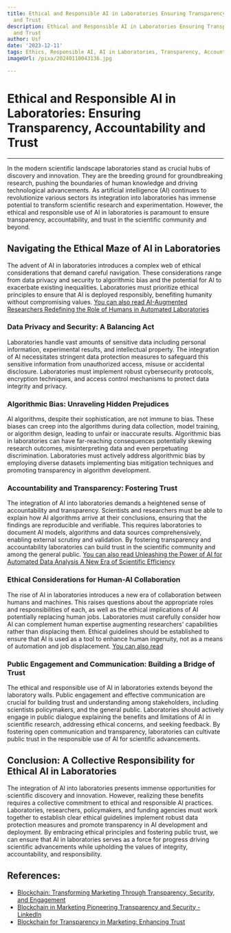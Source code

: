 ```yaml
---
title: Ethical and Responsible AI in Laboratories Ensuring Transparency, Accountability,
  and Trust
description: Ethical and Responsible AI in Laboratories Ensuring Transparency, Accountability,
  and Trust
author: Usf
date: '2023-12-11'
tags: Ethics, Responsible AI, AI in Laboratories, Transparency, Accountability, Trust
imageUrl: /pixa/20240110043136.jpg

---
```

# Ethical  and Responsible AI in Laboratories: Ensuring Transparency, Accountability and Trust
---
In the modern scientific landscape laboratories stand  as crucial hubs of discovery and innovation. They are the  breeding ground for groundbreaking research, pushing the boundaries of human knowledge and driving technological advancements. As artificial  intelligence (AI) continues to revolutionize various sectors its integration into laboratories has immense  potential to transform scientific research and experimentation. However,  the ethical and responsible use of AI in laboratories  is paramount to ensure transparency, accountability, and trust in the scientific  community and beyond.
##  Navigating the Ethical Maze of AI in Laboratories
The advent of AI in  laboratories introduces a complex web  of ethical considerations that demand careful navigation. These considerations range from data privacy and security to algorithmic bias and the potential for AI to exacerbate existing inequalities. Laboratories must  prioritize ethical principles to ensure that AI is  deployed responsibly, benefiting humanity without compromising values.
[You  can also read AI-Augmented Researchers Redefining the Role of  Humans in Automated Laboratories](AI-Augmented%20Researchers%20Redefining%20the%20Role%20of%20Humans%20in%20Automated%20Laboratories)


### Data Privacy and Security:  A  Balancing  Act
Laboratories  handle  vast amounts of  sensitive data including  personal  information, experimental results, and intellectual property. The integration of AI necessitates  stringent data protection measures  to safeguard this sensitive information from unauthorized access, misuse or accidental disclosure. Laboratories must  implement robust cybersecurity protocols, encryption techniques, and access control mechanisms to protect  data integrity and privacy.
### Algorithmic  Bias: Unraveling Hidden Prejudices
AI algorithms, despite their sophistication, are not immune to bias. These biases can creep into the algorithms during data collection, model training, or algorithm design, leading to unfair  or inaccurate results. Algorithmic bias in laboratories can have far-reaching  consequences potentially skewing research outcomes, misinterpreting data and even perpetuating discrimination. Laboratories must actively address  algorithmic bias by employing diverse  datasets implementing bias mitigation techniques and promoting transparency  in algorithm development.
### Accountability and Transparency: Fostering Trust
The integration of AI into laboratories demands a heightened sense of  accountability and transparency. Scientists and researchers must be able  to explain how AI algorithms arrive at their conclusions, ensuring that the findings are reproducible and verifiable. This requires laboratories to document AI models, algorithms and data sources comprehensively, enabling external scrutiny and validation. By fostering transparency and accountability laboratories can build trust in the scientific community  and among the general  public.
[You can also read Unleashing the  Power of AI for  Automated Data Analysis A New Era of Scientific Efficiency](Unleashing%20the%20Power%20of%20AI%20for%20Automated%20Data%20Analysis%20A%20New%20Era%20of%20Scientific%20Efficiency)


### Ethical Considerations  for Human-AI Collaboration
The rise  of AI in laboratories introduces a new era of collaboration between humans and machines. This raises questions about the appropriate roles and responsibilities of each, as  well as the ethical implications  of AI potentially replacing human jobs. Laboratories must  carefully  consider how  AI can complement human  expertise augmenting researchers' capabilities rather than displacing them. Ethical guidelines should be  established to ensure that AI is used as a tool to enhance human ingenuity, not as a  means of automation and job displacement.
[You can also read ]()


### Public Engagement and Communication:  Building a Bridge of Trust
The  ethical and responsible use of AI in laboratories extends beyond the laboratory walls. Public engagement and effective communication are crucial  for building trust and understanding among stakeholders, including scientists policymakers, and the general  public. Laboratories should actively engage in public dialogue explaining the benefits and limitations of AI in scientific research, addressing ethical concerns,  and seeking feedback. By fostering open communication and transparency, laboratories  can cultivate public trust in the responsible use of AI for scientific advancements.
## Conclusion: A Collective Responsibility for Ethical AI in Laboratories
The integration of AI  into laboratories presents immense opportunities for  scientific discovery and innovation. However, realizing these benefits requires a  collective  commitment  to ethical and responsible AI practices. Laboratories, researchers, policymakers, and funding agencies must work together to establish  clear ethical guidelines implement robust data  protection measures and promote transparency in AI development and deployment. By embracing ethical  principles  and fostering public trust, we can ensure that AI in laboratories serves as a force for progress  driving scientific advancements while upholding  the values of integrity, accountability, and responsibility.

## References:
- [Blockchain: Transforming Marketing Through Transparency, Security, and Engagement](https://blog.adrianalacyconsulting.com/blockchain-transforming-marketing-through-transparency-security-and-engagement/)
- [Blockchain in Marketing Pioneering Transparency and Security - LinkedIn](https://www.linkedin.com/pulse/blockchain-marketing-pioneering-transparency-security-sharad-koche-fllbf?trk=article-ssr-frontend-pulse_more-articles_related-content-card)
- [Blockchain for Transparency in Marketing: Enhancing Trust](https://www.tlgmarketing.com/blockchain-for-transparency-in-marketing/)
